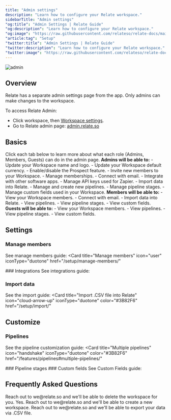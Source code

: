 ```yaml
---
title: "Admin settings"
description: "Learn how to configure your Relate workspace."
sidebarTitle: "Admin settings"
"og:title": "Admin Settings | Relate Guide"
"og:description": "Learn how to configure your Relate workspace."
"og:image": "https://raw.githubusercontent.com/relateso/relate-docs/main/docs/images/setup/admin.png"
"article:tag": "Setup"
"twitter:title": "Admin Settings | Relate Guide"
"twitter:description": "Learn how to configure your Relate workspace."
"twitter:image": "https://raw.githubusercontent.com/relateso/relate-docs/main/docs/images/setup/admin.png"
---
```

![admin](/images/setup/admin.png)

## Overview
Relate has a separate admin settings page from the app. Only admins can make changes to the workspace.

To access Relate Admin:
- Click workspace, then [Workspace settings](https://admin.relate.so/).
- Go to Relate admin page: [admin.relate.so](https://admin.relate.so/)

## Basics
Click each tab below to learn more about what each role (Admins, Members, Guests) can do in the admin page.
<Tabs>
  <Tab title="Admins">
    **Admins will be able to:**
        - Update your Workspace name and logo.
        - Update your Workspace default currency.
        - Enable/disable the Prospect feature.
        - Invite new members to your Workspace.
        - Manage memberships.
        - Connect with email.
        - Integrate with other software apps.
        - Manage API keys used for Zapier.
        - Import data into Relate.
        - Manage and create new pipelines.
        - Manage pipeline stages.
        - Manage custom fields used in your Workspace.
    </Tab>
  <Tab title="Members">
  **Members will be able to:**
        - View your Workspace members.
        - Connect with email.
        - Import data into Relate.
        - View pipelines.
        - View pipeline stages.
        - View custom fields.
    </Tab>
  <Tab title="Guests">
  **Guests will be able to:**
        - View your Workspace members.
        - View pipelines.
        - View pipeline stages.
        - View custom fields.
    </Tab>
</Tabs>

## Settings

### Manage members
See manage members guide:
<Card
  title="Manage members"
  icon="user"
  iconType="duotone"
  href="/setup/manage-members/"
>
</Card>
### Integrations
See integrations guide:
<CardGroup cols={3}>
  <Card title="Integrate with Zapier"
        icon="bolt" color="#3B82F6"
        iconType="duotone"
        href="/setup/zapier-integration/how-to-integrate-with-zapier">
  </Card>
  <Card title="Connect email" icon="envelope" iconType="duotone" color="#3B82F6" href="/setup/email-sync">
  </Card>
  <Card title="Integrate with Apollo"
        icon="magnifying-glass-dollar" color="#3B82F6"
        iconType="duotone"
        href="/integrations/apollo">
  </Card>
</CardGroup>

### Import data
See the import guide:
<Card
  title="Import .CSV file into Relate"
  icon="cloud-arrow-up"
  iconType="duotone"
  color="#3B82F6"
  href="/setup/import/"
>
</Card>

## Customize
### Pipelines
See the pipeline customization guide:
<Card
  title="Multiple pipelines"
  icon="handshake"
  iconType="duotone"
  color="#3B82F6"
  href="/features/pipelines#multiple-pipelines/"
>
</Card>
### Pipeline stages
<Card
  title="Pipeline stages"
  icon="handshake"
  iconType="duotone"
  color="#3B82F6"
  href="/features/pipelines#multiple-pipelines"
>
</Card>
### Custom fields
See Custom Fields guide:
<Card
  title="Pipeline stages"
  icon="diagram-cells"
  iconType="duotone"
  color="#3B82F6"
  href="/features/custom-fields/"
>
</Card>

## Frequently Asked Questions

<AccordionGroup>
  <Accordion title="How do I delete my workspace?">
    Reach out to we@relate.so and we'll be able to delete the workspace for you.
  </Accordion>
  <Accordion title="Can I create more than one workspace?">
    Yes. Reach out to we@relate.so and we'll be able to create a new workspace.
  </Accordion>
  <Accordion title="How do I export data?">
    Reach out to we@relate.so and we'll be able to export your data via .CSV file.
  </Accordion>
</AccordionGroup>
